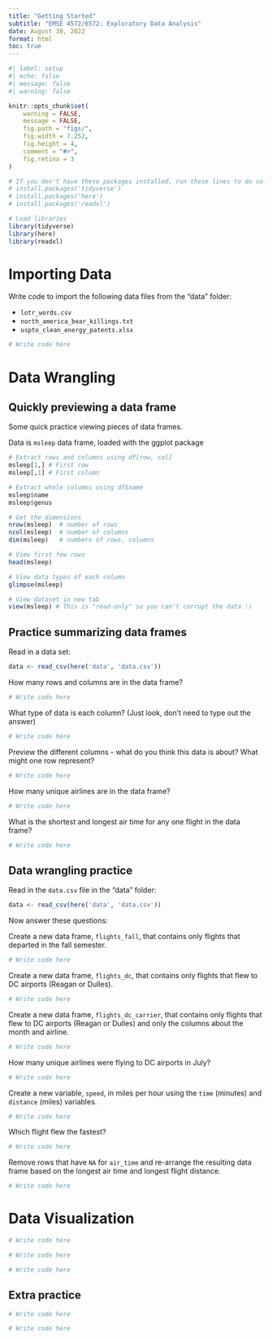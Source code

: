 ```yaml
---
title: "Getting Started"
subtitle: "EMSE 4572/6572: Exploratory Data Analysis"
date: August 30, 2022
format: html
toc: true
---
```


```r
#| label: setup
#| echo: false
#| message: false
#| warning: false

knitr::opts_chunk$set(
    warning = FALSE,
    message = FALSE,
    fig.path = "figs/",
    fig.width = 7.252,
    fig.height = 4,
    comment = "#>",
    fig.retina = 3
)

# If you don't have these packages installed, run these lines to do so:
# install.packages('tidyverse')
# install.packages('here')
# install.packages('readxl')

# Load libraries
library(tidyverse)
library(here)
library(readxl)
```

# Importing Data

Write code to import the following data files from the "data" folder:

- `lotr_words.csv`
- `north_america_bear_killings.txt`
- `uspto_clean_energy_patents.xlsx`

```r
# Write code here
```


# Data Wrangling

## Quickly previewing a data frame

Some quick practice viewing pieces of data frames.

Data is `msleep` data frame, loaded with the ggplot package

```r
# Extract rows and columns using df[row, col]
msleep[1,] # First row
msleep[,1] # First column

# Extract whole columns using df$name
msleep$name
msleep$genus

# Get the dimensions
nrow(msleep)  # number of rows
ncol(msleep)  # number of columns
dim(msleep)   # numbers of rows, columns

# View first few rows
head(msleep)

# View data types of each column
glimpse(msleep)

# View dataset in new tab
view(msleep) # This is "read-only" so you can't corrupt the data :)
```

## Practice summarizing data frames

Read in a data set:

```r
data <- read_csv(here('data', 'data.csv'))
```

How many rows and columns are in the data frame?

```r
# Write code here
```

What type of data is each column? (Just look, don't need to type out the answer)

```r
# Write code here
```

Preview the different columns - what do you think this data is about? What might one row represent?

```r
# Write code here
```

How many unique airlines are in the data frame? 

```r
# Write code here
```

What is the shortest and longest air time for any one flight in the data frame?

```r
# Write code here
```

## Data wrangling practice

Read in the `data.csv` file in the "data" folder:

```r
data <- read_csv(here('data', 'data.csv'))
```

Now answer these questions:

Create a new data frame, `flights_fall`, that contains only flights that departed in the fall semester.

```r
# Write code here
```

Create a new data frame, `flights_dc`, that contains only flights that flew to DC airports (Reagan or Dulles).

```r
# Write code here
```

Create a new data frame, `flights_dc_carrier`, that contains only flights that flew to DC airports (Reagan or Dulles) and only the columns about the month and airline.

```r
# Write code here
```

How many unique airlines were flying to DC airports in July?

```r
# Write code here
```

Create a new variable, `speed`, in miles per hour using the `time` (minutes) and `distance` (miles) variables. 

```r
# Write code here
```

Which flight flew the fastest?

```r
# Write code here
```

Remove rows that have `NA` for `air_time` and re-arrange the resulting data frame based on the longest air time and longest flight distance.

```r
# Write code here
```

# Data Visualization

```r
# Write code here
```

```r
# Write code here
```

```r
# Write code here
```

## Extra practice 

```r
# Write code here
```

```r
# Write code here
```
